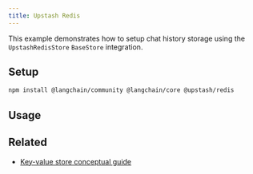 ```yaml
---
title: Upstash Redis
---
```


This example demonstrates how to setup chat history storage using the `UpstashRedisStore` `BaseStore` integration.

## Setup

```bash npm
npm install @langchain/community @langchain/core @upstash/redis
```

## Usage


<UpstashRedisStorage />

## Related

- [Key-value store conceptual guide](/oss/javascript/integrations/stores)
